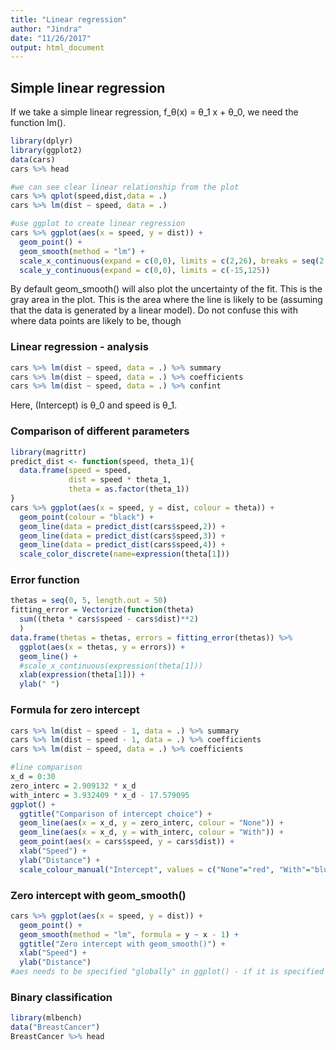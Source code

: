 ```yaml
---
title: "Linear regression"
author: "Jindra"
date: "11/26/2017"
output: html_document
---
```

## Simple linear regression
If we take a simple linear regression, f_θ(x) = θ_1 x + θ_0, we need the function lm().
```r
library(dplyr)
library(ggplot2)
data(cars)
cars %>% head

#we can see clear linear relationship from the plot
cars %>% qplot(speed,dist,data = .)
cars %>% lm(dist ~ speed, data = .)

#use ggplot to create linear regression
cars %>% ggplot(aes(x = speed, y = dist)) +
  geom_point() +
  geom_smooth(method = "lm") +
  scale_x_continuous(expand = c(0,0), limits = c(2,26), breaks = seq(2,26,4)) +
  scale_y_continuous(expand = c(0,0), limits = c(-15,125))
```
By default geom_smooth() will also plot the uncertainty of the fit. This is the gray area in the plot. This is the area where the line is likely to be (assuming that the data is generated by a linear model). Do not confuse this with where data points are likely to be, though

### Linear regression - analysis
```r
cars %>% lm(dist ~ speed, data = .) %>% summary
cars %>% lm(dist ~ speed, data = .) %>% coefficients
cars %>% lm(dist ~ speed, data = .) %>% confint
```
Here, (Intercept) is θ_0 and speed is θ_1.

### Comparison of different parameters
```r
library(magrittr)
predict_dist <- function(speed, theta_1){
  data.frame(speed = speed,
             dist = speed * theta_1,
             theta = as.factor(theta_1))
}
cars %>% ggplot(aes(x = speed, y = dist, colour = theta)) +
  geom_point(colour = "black") +
  geom_line(data = predict_dist(cars$speed,2)) +
  geom_line(data = predict_dist(cars$speed,3)) +
  geom_line(data = predict_dist(cars$speed,4)) +
  scale_color_discrete(name=expression(theta[1]))
```

### Error function
```r
thetas = seq(0, 5, length.out = 50)
fitting_error = Vectorize(function(theta)
  sum((theta * cars$speed - cars$dist)**2)
  )
data.frame(thetas = thetas, errors = fitting_error(thetas)) %>%
  ggplot(aes(x = thetas, y = errors)) +
  geom_line() +
  #scale_x_continuous(expression(theta[1]))
  xlab(expression(theta[1])) +
  ylab(" ")
```

### Formula for zero intercept
```r
cars %>% lm(dist ~ speed - 1, data = .) %>% summary
cars %>% lm(dist ~ speed - 1, data = .) %>% coefficients
cars %>% lm(dist ~ speed, data = .) %>% coefficients

#line comparison
x_d = 0:30
zero_interc = 2.909132 * x_d
with_interc = 3.932409 * x_d - 17.579095
ggplot() +
  ggtitle("Comparison of intercept choice") +
  geom_line(aes(x = x_d, y = zero_interc, colour = "None")) +
  geom_line(aes(x = x_d, y = with_interc, colour = "With")) +
  geom_point(aes(x = cars$speed, y = cars$dist)) +
  xlab("Speed") +
  ylab("Distance") +
  scale_colour_manual("Intercept", values = c("None"="red", "With"="blue"))
```

### Zero intercept with geom_smooth()
```r
cars %>% ggplot(aes(x = speed, y = dist)) +
  geom_point() +
  geom_smooth(method = "lm", formula = y ~ x - 1) +
  ggtitle("Zero intercept with geom_smooth()") +
  xlab("Speed") +
  ylab("Distance")
#aes needs to be specified "globally" in ggplot() - if it is specified in geom_point(), variables x and y are unknown

```

### Binary classification
```r
library(mlbench)
data("BreastCancer")
BreastCancer %>% head
```

